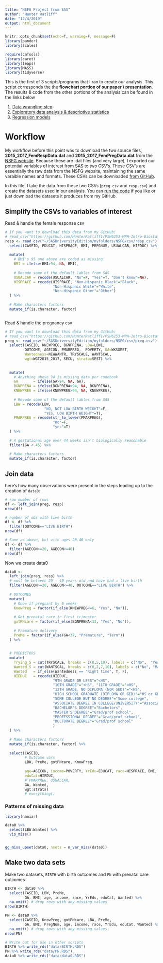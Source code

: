 ```yaml
---
title: "NSFG Project from SAS"
author: "Hunter Ratliff"
date: "12/4/2019"
output: html_document
---
```


```r
knitr::opts_chunk$set(echo=T, warning=F, message=F)
library(pander)
library(scales)

require(caTools)
library(caret)
library(leaps)
library(MASS)
library(tidyverse)
```

This is the first of 3 scripts/programs that I ran to create our analysis. This script corresponds the the **flowchart portion of our paper / presentation**. The results & code from the other portions of the analysis can be found in the links below

1. [Data wrangling step](http://rpubs.com/HunterRatliff1/NSFG_Wrangle)
2. [Exploratory data analysis & descriptive statistics](http://rpubs.com/HunterRatliff1/NSFG_EDA)
3. [Regression models](http://rpubs.com/HunterRatliff1/NSFG_SomeModels)

# Workflow

My workflow before this point was to download the two source files, **2015_2017_FemRespData.dat** and **2015_2017_FemPregData.dat** from the [NSFG website](ftp://ftp.cdc.gov/pub/Health_Statistics/NCHS/Datasets/NSFG). Because these are .dat files (and very large), I exported our potential variables of interest from SAS to two CSV's. These CSV's are essentially the raw data from the NSFG website, maintaining the same varaible names and formats. These CSVs can be downloaded [from GitHub](https://github.com/HunterRatliff1/PSH6253-MPH-Intro-Biostats/tree/master/Project/data).

In this file, I take the data from these two CSVs (`preg.csv` and `resp.csv`) and create the datasets used in our analysis. You can [run the code](https://github.com/HunterRatliff1/PSH6253-MPH-Intro-Biostats/blob/master/Project/NSFG_From_SAS.Rmd) if you like or just download the datasets it produces from my GitHub. 

## Simplify the CSVs to variables of interest

Read & handle the female response csv

```r
# If you want to download this data from my GitHub:
# read_csv("https://github.com/HunterRatliff1/PSH6253-MPH-Intro-Biostats/raw/master/Project/data/resp.csv")
resp <- read_csv("~/SASUniversityEdition/myfolders/NSFG/csv/resp.csv") %>%
  select(CASEID, EDUCAT, HISPRACE, BMI, PREGNUM, USUALCAR, HIEDUC) %>%
  
  mutate(
    # BMI's 95 and above are coded as missing
    BMI = ifelse(BMI>94, NA, BMI),
    
    # Recode some of the default lables from SAS
    USUALCAR = recode(USUALCAR, "No"=F, "Yes"=T, "Don't know"=NA),
    HISPRACE = recode(HISPRACE, "Non-Hispanic Black"="Black",
                      "Non-Hispanic White"="White",
                      "Non-Hispanic Other"="Other")
  ) %>%
  
  # Make characters factors
  mutate_if(is.character, factor)



```

Read & handle the pregnancy csv

```r
# If you want to download this data from my GitHub:
# read_csv("https://github.com/HunterRatliff1/PSH6253-MPH-Intro-Biostats/raw/master/Project/data/preg.csv")
preg <- read_csv("~/SASUniversityEdition/myfolders/NSFG/csv/preg.csv") %>% 
  select(CASEID, KNEWPREG, BGNPRENA, LBW=LBW1,
         OUTCOME, AGECON, PMARPREG,  POVERTY, GA=WKSGEST, 
         Wantedness=NEWWANTR, TRYSCALE, WANTSCAL, 
         wgt=WGT2015_2017, SECU, strata=SEST) %>%
  
  
  mutate(
    # Anything above 94 is missing data per codebook
    GA       = ifelse(GA>94, NA, GA),
    BGNPRENA = ifelse(BGNPRENA>94, NA, BGNPRENA),
    KNEWPREG = ifelse(KNEWPREG>94, NA, KNEWPREG),
    
    # Recode some of the default lables from SAS
    LBW = recode(LBW,
                  "NO, NOT LOW BIRTH WEIGHT"=F,
                  "YES, LOW BIRTH WEIGHT"=T),
    PMARPREG = recode(str_to_lower(PMARPREG),
                      "no"=F,
                      "yes"=T)
  ) %>%
  
  # A gestational age over 44 weeks isn't biologically reasonable
  filter(GA < 45) %>%
  
  # Make characters factors
  mutate_if(is.character, factor)
```


## Join data

here's how many observations were present in the steps leading up to the creation of `data0`:

```r
# raw number of rows
df <- left_join(preg, resp)
nrow(df)

# number of obs with live birth
df <- df %>%
  filter(OUTCOME=="LIVE BIRTH")
nrow(df)

# Same as above, but with ages 20-40 only
df <- df %>%
  filter(AGECON>=20, AGECON<=40)
nrow(df)
```

Now we create data0

```r
data0 <- 
  left_join(preg, resp) %>%
  # must be between 20 - 40 years old and have had a live birth
  filter(AGECON>=20, AGECON<=40, OUTCOME=="LIVE BIRTH") %>%
  
  # OUTCOMES
  mutate(
    # Know if pregnant by 6 weeks
    KnowPreg = factor(if_else(KNEWPREG<=6, "Yes", "No")), 
    
    # Got prenatal care in first trimester
    gotPNcare = factor(if_else(BGNPRENA<13, "Yes", "No")),
    
    # Premature delivery
    PreMe = factor(if_else(GA<37, "Premature", "Term"))
  ) %>% 
  
  
  # PREDICTORS
  mutate(
    Trying_S = cut(TRYSCALE, breaks = c(0,5,10), labels = c("No",  "Yes")),
    Wanted_S = cut(WANTSCAL, breaks = c(0,2,7,10), labels = c("No", "Maybe", "Yes")),
    Wanted   = if_else(Wantedness == "Right time", T, F),
    HIEDUC   = recode(HIEDUC, 
                      "9TH GRADE OR LESS"="<HS",
                      "10TH GRADE"="<HS", "11TH GRADE"="<HS",
                      "12TH GRADE, NO DIPLOMA (NOR GED)"="<HS",
                      "HIGH SCHOOL GRADUATE (DIPLOMA OR GED)"="HS or GED",
                      "SOME COLLEGE BUT NO DEGREE"="Some college",
                      "ASSOCIATE DEGREE IN COLLEGE/UNIVERSITY"="Associates",
                      "BACHELOR'S DEGREE"="Bachelors",
                      "MASTER'S DEGREE"="Grad/prof school",
                      "PROFESSIONAL DEGREE"="Grad/prof school",
                      "DOCTORATE DEGREE"="Grad/prof school"
                      )
  ) %>%
  
  # Make characters factors
  mutate_if(is.character, factor) %>%
  
  select(CASEID,
         # Outcome vars
         LBW, PreMe, gotPNcare, KnowPreg,
         
         age=AGECON, income=POVERTY, YrEdu=EDUCAT, race=HISPRACE, BMI, PregNum=PREGNUM,
         eduCat=HIEDUC,
         # PMARPREG, USUALCAR,
         GA, Wanted,
         wgt:strata) 
         # everything()
```

### Patterns of missing data

```r
library(naniar)

data0 %>%
  select(LBW:Wanted) %>%
  vis_miss()


gg_miss_upset(data0, nsets = n_var_miss(data0))
```

## Make two data sets

Make two datasets, `BIRTH` with birth outcomes and `PN` with prenatal care outcomes

```r
BIRTH <- data0 %>%
  select(CASEID, LBW, PreMe, 
         GA, BMI, age, income, race, YrEdu, eduCat, Wanted) %>%
  na.omit() # drop rows with any missing values
nrow(BIRTH)

PN <- data0 %>% 
  select(CASEID, KnowPreg, gotPNcare, LBW, PreMe, 
         GA, BMI, PregNum, age, income, race, YrEdu, eduCat, Wanted) %>%
  na.omit() # drop rows with any missing values
nrow(PN)

# Write out for use in other scripts
BIRTH %>% write_rds("data/BIRTH.RDS")
PN %>% write_rds("data/PN.RDS")
data0 %>% write_rds("data/data0.RDS")
```

